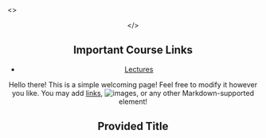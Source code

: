 
<>
	<SEO />
	<Header />
</>

## Important Course Links
- [Lectures](/lectures)

Hello there! This is a simple welcoming page! Feel free to modify it however you
like. You may add [links](#), ![images](#), or any other Markdown-supported
element!

## Provided Title